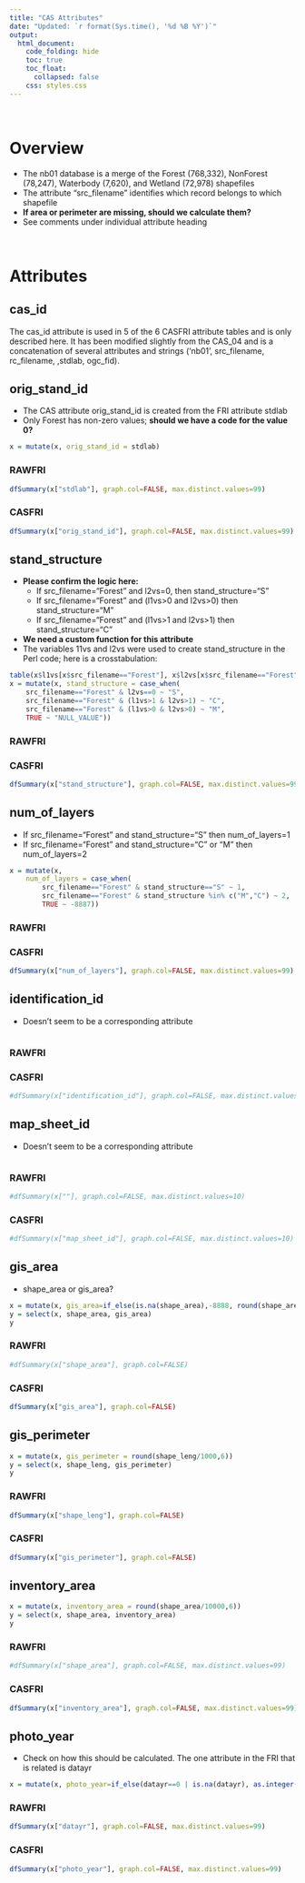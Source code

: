 ```yaml
---  
title: "CAS Attributes"
date: "Updated: `r format(Sys.time(), '%d %B %Y')`"
output:  
  html_document:  
    code_folding: hide
    toc: true
    toc_float:
      collapsed: false
    css: styles.css
---  
```


<br>

# Overview

  * The nb01 database is a merge of the Forest (768,332), NonForest (78,247), Waterbody (7,620), and Wetland (72,978) shapefiles
  * The attribute "src_filename" identifies which record belongs to which shapefile
  * **If area or perimeter are missing, should we calculate them?**
  * See comments under individual attribute heading

<br>

# Attributes

## cas_id

The cas_id attribute is used in 5 of the 6 CASFRI attribute tables and is only described here. It has been modified slightly from the CAS_04 and is a concatenation of several attributes and strings ('nb01', src_filename, rc_filename, ,stdlab, ogc_fid).

## orig_stand_id {.tabset}

  * The CAS attribute orig_stand_id is created from the FRI attribute stdlab
  * Only Forest has non-zero values; **should we have a code for the value 0?**

```r
x = mutate(x, orig_stand_id = stdlab)
```

### RAWFRI

```r
dfSummary(x["stdlab"], graph.col=FALSE, max.distinct.values=99)
```

### CASFRI

```r
dfSummary(x["orig_stand_id"], graph.col=FALSE, max.distinct.values=99)
```

## stand_structure {.tabset}

  * **Please confirm the logic here:**
    * If src_filename="Forest" and l2vs=0, then stand_structure="S"
    * If src_filename="Forest" and (l1vs>0 and l2vs>0) then stand_structure="M"
    * If src_filename="Forest" and (l1vs>1 and l2vs>1) then stand_structure="C"
  * **We need a custom function for this attribute**
  * The variables 11vs and l2vs were used to create stand_structure in the Perl code; here is a crosstabulation:

```r
table(x$l1vs[x$src_filename=="Forest"], x$l2vs[x$src_filename=="Forest"])
x = mutate(x, stand_structure = case_when(
    src_filename=="Forest" & l2vs==0 ~ "S",
    src_filename=="Forest" & (l1vs>1 & l2vs>1) ~ "C",
    src_filename=="Forest" & (l1vs>0 & l2vs>0) ~ "M",
    TRUE ~ "NULL_VALUE"))
```

### RAWFRI

### CASFRI

```r
dfSummary(x["stand_structure"], graph.col=FALSE, max.distinct.values=99)
```

## num_of_layers {.tabset}

  * If src_filename="Forest" and stand_structure="S" then num_of_layers=1
  * If src_filename="Forest" and stand_structure="C" or "M" then num_of_layers=2

```r
x = mutate(x, 
    num_of_layers = case_when(
        src_filename=="Forest" & stand_structure=="S" ~ 1,
        src_filename=="Forest" & stand_structure %in% c("M","C") ~ 2,
        TRUE ~ -8887))
```

### RAWFRI

### CASFRI

```r
dfSummary(x["num_of_layers"], graph.col=FALSE, max.distinct.values=99)
```

## identification_id {.tabset}

  * Doesn't seem to be a corresponding attribute

```r
```

### RAWFRI

### CASFRI

```r
#dfSummary(x["identification_id"], graph.col=FALSE, max.distinct.values=99)
```

## map_sheet_id {.tabset}

  * Doesn't seem to be a corresponding attribute

```r
```

### RAWFRI

```r
#dfSummary(x[""], graph.col=FALSE, max.distinct.values=10)
```

### CASFRI

```r
#dfSummary(x["map_sheet_id"], graph.col=FALSE, max.distinct.values=10)
```

## gis_area {.tabset}

  * shape_area or gis_area?

```r
x = mutate(x, gis_area=if_else(is.na(shape_area),-8888, round(shape_area/10000,6)))
y = select(x, shape_area, gis_area)
y
```

### RAWFRI

```r
#dfSummary(x["shape_area"], graph.col=FALSE)
```

### CASFRI

```r
dfSummary(x["gis_area"], graph.col=FALSE)
```

## gis_perimeter {.tabset}

```r
x = mutate(x, gis_perimeter = round(shape_leng/1000,6))
y = select(x, shape_leng, gis_perimeter)
y
```

### RAWFRI

```r
dfSummary(x["shape_leng"], graph.col=FALSE)
```

### CASFRI

```r
dfSummary(x["gis_perimeter"], graph.col=FALSE)
```

## inventory_area {.tabset}

```r
x = mutate(x, inventory_area = round(shape_area/10000,6))
y = select(x, shape_area, inventory_area)
y
```

### RAWFRI

```r
#dfSummary(x["shape_area"], graph.col=FALSE, max.distinct.values=99)
```

### CASFRI

```r
dfSummary(x["inventory_area"], graph.col=FALSE, max.distinct.values=99)
```

## photo_year {.tabset}

  * Check on how this should be calculated. The one attribute in the FRI that is related is datayr 

```r
x = mutate(x, photo_year=if_else(datayr==0 | is.na(datayr), as.integer(-8888), as.integer(datayr)))
```

### RAWFRI

```r
dfSummary(x["datayr"], graph.col=FALSE, max.distinct.values=99)
```

### CASFRI

```r
dfSummary(x["photo_year"], graph.col=FALSE, max.distinct.values=99)
```
